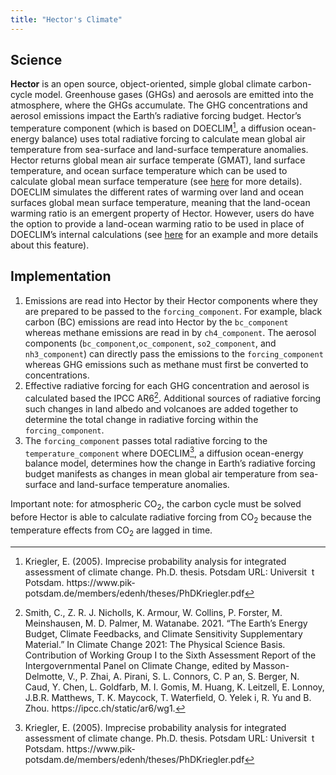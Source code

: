 ```yaml
---
title: "Hector's Climate"
---
```


## Science

**Hector** is an open source, object-oriented, simple global climate carbon-cycle model. Greenhouse gases (GHGs) and aerosols are emitted into the atmosphere, where the GHGs accumulate. The GHG concentrations and aerosol emissions impact the Earth's radiative forcing budget. Hector's temperature component (which is based on DOECLIM^[Kriegler, E. (2005). Imprecise probability analysis for integrated assessment of climate change. Ph.D. thesis. Potsdam URL: Universit t
Potsdam. https://www.pik‐potsdam.de/members/edenh/theses/PhDKriegler.pdf], a diffusion ocean-energy balance) uses total radiative forcing to calculate mean global air temperature from sea-surface and land-surface temperature anomalies. Hector returns global mean air surface temperate (GMAT), land surface temperature, and ocean surface temperature which can be used to calculate global mean surface temperature (see [here](ex_GMAT-GMST.html) for more details). DOECLIM simulates the different rates of warming over land and ocean surfaces global mean surface temperature, meaning that the land-ocean warming ratio is an emergent property of Hector. However, users do have the option to provide a land-ocean warming ratio to be used in place of DOECLIM’s internal calculations (see [here](ex_land_ocean_warming.html) for an example and more details about this feature).

## Implementation

1. Emissions are read into Hector by their Hector components where they are prepared to be passed to the `forcing_component`. For example, black carbon (BC) emissions are read into Hector by the `bc_component` whereas methane emissions are read in by `ch4_component`. The aerosol components (`bc_component`,`oc_component`, `so2_component`, and `nh3_component`) can directly pass the emissions to the `forcing_component` whereas GHG emissions such as methane must first be converted to concentrations.  
2. Effective radiative forcing for each GHG concentration and aerosol is calculated based the IPCC AR6^[Smith, C., Z. R. J. Nicholls, K. Armour, W. Collins, P. Forster, M. Meinshausen, M. D. Palmer, M. Watanabe. 2021. “The Earth’s Energy Budget, Climate Feedbacks, and Climate Sensitivity Supplementary Material.” In Climate Change 2021: The Physical Science Basis. Contribution of Working Group I to the Sixth Assessment Report of the Intergovernmental Panel on Climate Change, edited by Masson-Delmotte, V., P. Zhai, A. Pirani, S. L. Connors, C. P an, S. Berger, N. Caud, Y. Chen, L. Goldfarb, M. I. Gomis, M. Huang, K. Leitzell, E. Lonnoy, J.B.R. Matthews, T. K. Maycock, T. Waterfield, O. Yelek i, R. Yu and B. Zhou. https://ipcc.ch/static/ar6/wg1.]. Additional sources of radiative forcing such changes in land albedo and volcanoes are added together to determine the total change in radiative forcing within the `forcing_component`. 
3. The `forcing_component` passes total radiative forcing to the `temperature_component` where DOECLIM^[Kriegler, E. (2005). Imprecise probability analysis for integrated assessment of climate change. Ph.D. thesis. Potsdam URL: Universit t
Potsdam. https://www.pik‐potsdam.de/members/edenh/theses/PhDKriegler.pdf], a diffusion ocean-energy balance model, determines how the change in Earth's radiative forcing budget manifests as changes in mean global air temperature from sea-surface and land-surface temperature anomalies. 

Important note: for atmospheric CO~2~, the carbon cycle must be solved before Hector is able to calculate radiative forcing from CO~2~ because the temperature effects from CO~2~ are lagged in time. 
